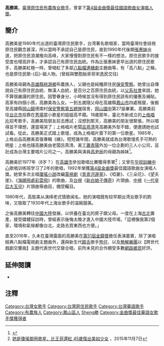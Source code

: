 {{藝人
| 姓名     = 高勝美
| 類型     = 女歌手
| 圖片     =
| 圖片尺寸 = 
| 圖片簡介 = 
| 原名     = 
| 外文名   = 
| 外文     = 
| 羅馬拼音 = Gao Sheng-Mei
| 英文名   = Sammi Kao
| 綽號     = 
| 其他藝名 = 計程車天-{后}-、高八點{{r|appledaily-2013-35208758}}
| 國籍     = {{ROC}}
| 民族     = [[布農族|布農族]]{{r|appledaily-2013-35208758}}
| 籍貫     = 
| 出生日期 = {{birth date and age|1969|1|27}}
| 出生地點 = {{ROC}}[[台灣省|台灣省]][[高雄縣|高雄縣]]鳳山鎮<br>（今[[高雄市|高雄市]][[鳳山區|鳳山區]]）
| 逝世日期 = 
| 逝世地點 = 
| 職業     = [[歌手|歌手]]
| 語言     = [[布農語|布農語]]、[[國語|國語]]、[[台語|台語]]、[[英語|英語]]
| 教育程度 = 
| 宗教信仰 = 
| 配偶     = 
| 兒女     = 
| 父母     = 
| 音樂類型 = [[國語流行音樂|國語流行音樂]]
| 演奏樂器 = [[歌唱|歌唱]]
| 出道作   = 1986年《聲聲慢》<ref name="appledaily-2013-35208758">{{cite news | url= http://ent.appledaily.com.tw/enews/article/entertainment/20130809/35208758/ | title= 高勝美 靠瓊瑤主題曲唱銷中國10年 年薪8700萬剩女徵婚 | date= 2013-08-09 | publisher= [[台灣蘋果日報|台灣蘋果日報]] | author= 朱健弘 | accessdate= 2015-08-23 | archive-date= 2016-08-07 | archive-url= https://web.archive.org/web/20160807190425/http://ent.appledaily.com.tw/enews/article/entertainment/20130809/35208758/ | dead-url= no }}</ref>
| 出道日期 = 
| 代表作   = 《緣》<br>《青青河邊草》<br>《千年等一回》<br>《望夫崖》<br>《笑擁江山夢》<br>《蝶兒蝶兒滿天飛》{{r|appledaily-2013-35208758}}
| 活躍年代 = 1986年至今{{r|appledaily-2013-35208758}}
| 唱片公司 = 上格唱片<br>[[上華唱片|上華唱片]]{{r|appledaily-2013-35208758}}
| 經紀公司 = 
| 網站     = SammiKao.com
| awards   = {{awards|name=[[第4屆金曲獎|第4屆金曲獎]]|[[最佳國語女歌手獎_(金曲獎)|最佳國語歌曲女演唱人獎]]|1992年}}
| IMDb     = 
}}

'''高勝美'''{{BD|1969年|1月27日|catidx=Gao高}}，[[臺灣原住民|臺灣原住民]][[布農族|布農族]][[女歌手|女歌手]]，曾拿下[[第4屆金曲獎|第4屆金曲獎]][[最佳國語女歌手獎_(金曲獎)|最佳國語歌曲女演唱人獎]]{{r|appledaily-2013-35208758}}。

== 簡介 ==
高勝美是1980年代出道的臺灣原住民歌手，台湾著名歌唱家，當時臺灣社會歧視原住民觀念甚深，所以當時不承認自己是原住民，直到1990年代後期[[張惠妹|張惠妹]]出道，把原住民浪潮推向高峰，大家慢慢對原住民有不一樣的想法，原住民歌手的接受度也增高許多，才承認自己有原住民血統。作為比張惠妹更早出道的原住民歌手，高勝美紅極一時，曾唱紅了多部[[八點檔|八點檔]][[連續劇|連續劇]]主題曲等，有「高八點」之稱，也是原住民歌-{后}-級人物。(曾經與雙胞胎哥哥宋逸民交往)

高勝美母親為[[高雄縣|高雄縣]][[桃源區|桃源鄉]]布農族人，父親也是純種原住民[[保安警察_(中華民國)|保安警察]]。她曾出自傳說自己有原住民血統、無漢人血統，是百分之百原住民血統，以[[父系社會|父系社會]]來說，她不算很嚴謹的原住民。因警眷身分，小時候並沒有得到原住民該有的優惠及補貼。高家有四個小孩，高勝美為么女。一到五歲隨父母在高雄縣[[鳳山區|鳳山市]]四處租屋，後搬至高雄縣[[岡山區|岡山鎮]]德南村[[保安警察第五總隊|保安警察第五總隊]]宿舍，[[岡山國中|岡山國中]]第27屆畢業。高勝美前往[[台北市|台北市]]投靠在[[秀場|秀場]]當小歌星的姐姐高芊蘋。18歲那年，臺北市新成立的[[上格唱片|上格唱片]]招考歌手，高勝美陪朋友前去應試；沒想到那天，高勝美的朋友很緊張，所以唱得並不理想，還當場哭了；上格唱片老闆[[呂燕清|呂燕清]]見高勝美外型不錯，便邀請她也試試看。從此，高勝美正式踏上歌壇，成為上格唱片簽下的第一位歌星。1985年，上格出品高勝美首張專輯《緣》。短短幾年間，高勝美就成為台灣歌壇炙手可熱的明星；上格也隨高勝美由老闆呂燕清、美工[[蕭青陽|蕭青陽]]外加一位企劃的三人小公司，茁壯成為台灣主要唱片公司之一。高勝美與演員[[高尹辰|高尹辰]]的母親為姊妹<ref>{{cite news |url= http://www.ettoday.net/news/20141105/421625.htm |title= 《露西》甜美主播高尹辰慘挨7巴掌　親阿姨是高勝美 |date= 2014-11-05 |author= 張婷臻 |location= 臺北 |publisher= ETtoday新聞雲 |accessdate= 2015-08-23 |archive-date= 2015-09-24 |archive-url= https://web.archive.org/web/20150924133250/http://www.ettoday.net/news/20141105/421625.htm |dead-url= no }}</ref>。

高勝美於1977年（8岁？）在[[高雄市|高雄市]]參加歌唱比賽獲得季軍<ref>[http://tube.chinatimes.com/20151107004664-261409 她是瓊瑤御用歌星、比王菲還紅 45歲復出美如少女] {{Wayback|url=http://tube.chinatimes.com/20151107004664-261409 |date=20170326052100 }}，2015年11月7日</ref>；又曾在[[華視訓練中心|华视訓練中心]]歌唱训练班学习了2年的歌唱，1992年榮獲[[第4屆金曲獎|第4屆金曲獎]]最佳國語歌曲女演唱人獎。她曾多次主唱[[瓊瑤|瓊瑤]][[小說|小說]]改編[[電視劇|電視劇]]《[[青青河邊草|青青河邊草]]》、《啞妻》、《三朵花》、《望夫崖》、《[[海鷗飛處彩雲飛|海鷗飛處彩雲飛]]》的歌曲，及[[台視|台視]]《[[新白娘子傳奇|新白娘子傳奇]]》片頭曲、[[中視|中視]]《[[一代皇后大玉兒|一代皇后大玉兒]]》片頭曲等曲目{{r|appledaily-2013-35208758}}，備受矚目。

1980年代，高胜美从演绎老式情歌闻名，她的演唱既有较早期台湾女歌手的韵味，又吸取了1930年代上海女歌手的温婉甜美。

之後高勝美轉往[[中國大陸|中國大陸]]發展，以供養在臺北的房子跟父母。一度在上海[[古北|古北]]置產，接受媒體採訪時，曾經表示後悔太晚才進入中國大陸市場，「這裡像我第2個家，環境和氣候都像台北，走路去買東西也方便。」

直至2016年，久未在臺灣露面的高勝美在[[第51屆金鐘獎|第51屆金鐘獎]]擔任表演嘉賓，除了演唱經典八點檔電視劇主題曲外，還與新生代[[饒舌|饒舌]]歌手[[熊仔|熊仔]]、以及[[無解樂團|無解樂團]]以【跨世代戲劇交響曲】主題代表世代交替合唱，前所未見的合作頗受多數[[網路鄉民|網路鄉民]]好評。

== 延伸閱讀 ==
* {{cite book| title= 《麻雀變鳳凰》 | author=  劉宜（整理） | editor1= 林淑華 | quote= 高勝美（口述） | date= 1994-10-01 |origyear=1994|publisher= 希代書版 |ISBN= 957-544-576-7 |  pages= 256頁 | edition= 初版 |language=zh}}{{zh-tw}}

== 注釋 ==
{{reflist}}

{{Golden-Melody-F}}
{{DEFAULTSORT:Gao高}}
[[Category:台灣女歌手|Category:台灣女歌手]]
[[Category:台灣原住民歌手|Category:台灣原住民歌手]]
[[Category:台灣華語歌手|Category:台灣華語歌手]]
[[Category:布農族人|Category:布農族人]]
[[Category:鳳山區人|Category:鳳山區人]]
[[Category:高姓|Sheng勝]]
[[Category:金曲獎最佳華語女歌手獎獲得者|Category:金曲獎最佳華語女歌手獎獲得者]]